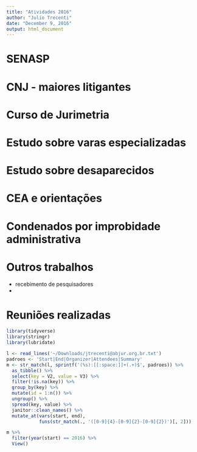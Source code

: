 ```yaml
---
title: "Atividades 2016"
author: "Julio Trecenti"
date: "December 9, 2016"
output: html_document
---
```


# SENASP

# CNJ - maiores litigantes

# Curso de Jurimetria

# Estudo sobre varas especializadas

# Estudo sobre desaparecidos

# CEA e orientações

# Condenados por improbidade administrativa

# Outros trabalhos

- recebimento de pesquisadores
- 

# Reuniões realizadas

```r
library(tidyverse)
library(stringr)
library(lubridate)

l <- read_lines('~/Downloads/jtrecenti@abjur.org.br.txt')
padroes <- 'Start|End|Organizer|Attendees|Summary'
m <- str_match(l, sprintf('(%s):[[:space:]]+(.+)$', padroes)) %>% 
  as_tibble() %>% 
  select(key = V2, value = V3) %>% 
  filter(!is.na(key)) %>% 
  group_by(key) %>% 
  mutate(id = 1:n()) %>% 
  ungroup() %>% 
  spread(key, value) %>% 
  janitor::clean_names() %>% 
  mutate_at(vars(start, end), 
            funs(str_match(., '([0-9]{4}-[0-9]{2}-[0-9]{2})')[, 2]))

m %>% 
  filter(year(start) == 2016) %>% 
  View()
```

